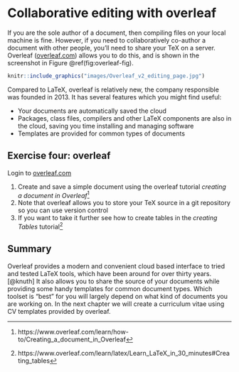 # Collaborative editing with overleaf {#overleaf}

If you are the sole author of a document, then compiling files on your local machine is fine. However, if you need to collaboratively co-author a document with other people, you'll need to share your TeX on a server. Overleaf ([overleaf.com](https://www.overleaf.com/)) allows you to do this, and is shown in the screenshot in Figure \@ref(fig:overleaf-fig).

```r
knitr::include_graphics("images/Overleaf_v2_editing_page.jpg")
```

Compared to LaTeX, overleaf is relatively new, the company responsible was founded in 2013. It has several features which you might find useful:

* Your documents are automatically saved the cloud
* Packages, class files, compilers and other LaTeX components are also in the cloud, saving you time installing and managing software
* Templates are provided for common types of documents


## Exercise four: overleaf {#ex4}

Login to [overleaf.com](https://www.overleaf.com/)  

1. Create and save a simple document using the overleaf tutorial *creating a document in Overleaf*^[https://www.overleaf.com/learn/how-to/Creating_a_document_in_Overleaf]  
1. Note that overleaf allows you to store your TeX source in a git repository so you can use version control
1. If you want to take it further see how to create tables in the *creating Tables* tutorial^[https://www.overleaf.com/learn/latex/Learn_LaTeX_in_30_minutes#Creating_tables]

## Summary {#overleafconc}

Overleaf provides a modern and convenient cloud based interface to tried and tested LaTeX tools, which have been around for over thirty years. [@knuth] It also allows you to share the source of your documents while providing some handy templates for common document types. Which toolset is “best” for you will largely depend on what kind of documents you are working on. In the next chapter we will create a curriculum vitae using CV templates provided by overleaf.
